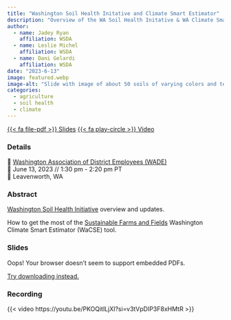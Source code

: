 ```yaml
---
title: "Washington Soil Health Initative and Climate Smart Estimator"
description: "Overview of the WA Soil Health Initative & WA Climate Smart Estimator {WaCSE} shiny app"
author: 
  - name: Jadey Ryan
    affiliation: WSDA
  - name: Leslie Michel
    affiliation: WSDA
  - name: Dani Gelardi
    affiliation: WSDA
date: "2023-6-13"
image: featured.webp
image-alt: "Slide with image of about 50 soils of varying colors and textures and text saying we need diverse solutions for diverse soils."
categories:
  - agriculture
  - soil health
  - climate
---
```


<span class="listing-btn-group">
<a href="2023_WADE_WaSHI_WaCSE_JR.pdf" target="_blank" class="btn" role="button">{{< fa file-pdf >}} Slides</a> <a href="https://youtu.be/PKOQitlLjXI?si=v3tVpDIP3F8xHMtR" class="btn" role="button">{{< fa play-circle >}} Video</a>
</span>

### Details

👥 [Washington Association of District Employees (WADE)](https://sites.google.com/site/wadistrictemployees/wade-conference/)  
📆 June 13, 2023 // 1:30 pm - 2:20 pm PT  
🏨 Leavenworth, WA  

### Abstract

[Washington Soil Health Initiative](https://washingtonsoilhealthinitiative.com/) overview and updates.

How to get the most of the [Sustainable Farms and Fields](https://www.scc.wa.gov/programs/sustainable-farms-fields) Washington Climate Smart Estimator (WaCSE) tool.

### Slides

<object class="slides" data="https://drive.google.com/file/d/1d_--CNEI3YOwNUwR9_i_sn2zYot_XusN/preview"><p>Oops! Your browser doesn't seem to support embedded PDFs.</p><p><a href="2023_WADE_WaSHI_WaCSE_JR.pdf">Try downloading instead.</a></p></object>

### Recording

{{< video https://youtu.be/PKOQitlLjXI?si=v3tVpDIP3F8xHMtR >}}
